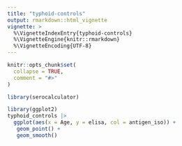 ```yaml
---
title: "typhoid-controls"
output: rmarkdown::html_vignette
vignette: >
  %\VignetteIndexEntry{typhoid-controls}
  %\VignetteEngine{knitr::rmarkdown}
  %\VignetteEncoding{UTF-8}
---
```


```r
knitr::opts_chunk$set(
  collapse = TRUE,
  comment = "#>"
)
```

```r
library(serocalculator)
```

```r

library(ggplot2)
typhoid_controls |> 
  ggplot(aes(x = Age, y = elisa, col = antigen_iso)) +
   geom_point() + 
   geom_smooth()
```

